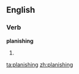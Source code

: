 ==English==

===Verb===
'''planishing'''

# {{third-person singular of|[[planish]]}}

[[ta:planishing]]
[[zh:planishing]]